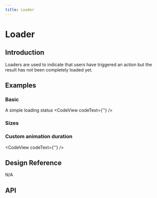 ```yaml
---
title: Loader
---
```


# Loader

## Introduction

Loaders are used to indicate that users have triggered an action but the result has not been completely loaded yet.

## Examples

### Basic

A simple loading status
<CodeView codeText={'<Loader/>'} />

### Sizes
<CodeView codeText={sizesLoader} />

### Custom animation duration

<CodeView codeText={'<Loader duration={500} />'} />

## Design Reference
N/A

## API

<ComponentApi name="Loader" importName="Loader" />
